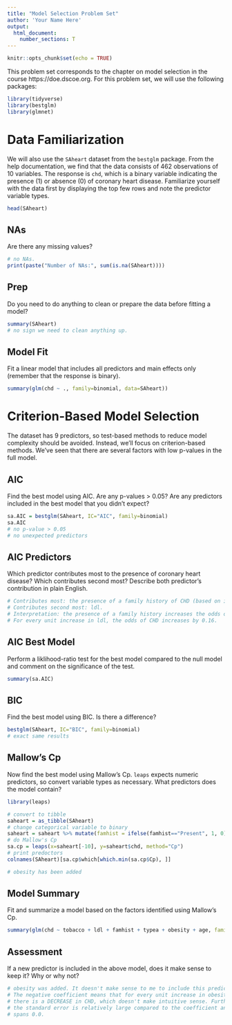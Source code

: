 ```yaml
---
title: "Model Selection Problem Set"
author: 'Your Name Here'
output: 
  html_document:
    number_sections: T
---
```


```r
knitr::opts_chunk$set(echo = TRUE)
```

This problem set corresponds to the chapter on model selection in the course https://doe.dscoe.org. For this problem set, we will use the following packages:

```r
library(tidyverse)
library(bestglm)
library(glmnet)
```

# Data Familiarization

We will also use the `SAheart` dataset from the `bestglm` package. From the help documentation, we find that the data consists of 462 observations of 10 variables. The response is `chd`, which is a binary variable indicating the presence (1) or absence (0) of coronary heart disease. Familiarize yourself with the data first by displaying the top few rows and note the predictor variable types.

```r
head(SAheart)
```

## NAs

Are there any missing values? 

```r
# no NAs.
print(paste("Number of NAs:", sum(is.na(SAheart))))
```

## Prep

Do you need to do anything to clean or prepare the data before fitting a model?

```r
summary(SAheart)
# no sign we need to clean anything up.
```

## Model Fit

Fit a linear model that includes all predictors and main effects only (remember that the response is binary). 

```r
summary(glm(chd ~ ., family=binomial, data=SAheart))
```

# Criterion-Based Model Selection

The dataset has 9 predictors, so test-based methods to reduce model complexity should be avoided. Instead, we'll focus on criterion-based methods. We've seen that there are several factors with low p-values in the full model. 

## AIC

Find the best model using AIC. Are any p-values > 0.05? Are any predictors included in the best model that you didn't expect?

```r
sa.AIC = bestglm(SAheart, IC="AIC", family=binomial)
sa.AIC
# no p-value > 0.05
# no unexpected predictors
```

## AIC Predictors

Which predictor contributes most to the presence of coronary heart disease? Which contributes second most? Describe both predictor's contribution in plain English.

```r
# Contributes most: the presence of a family history of CHD (based on its coefficient).
# Contributes second most: ldl.
# Interpretation: the presence of a family history increases the odds of CHD by 0.98. 
# For every unit increase in ldl, the odds of CHD increases by 0.16.
```

## AIC Best Model

Perform a liklihood-ratio test for the best model compared to the null model and comment on the significance of the test.

```r
summary(sa.AIC)
```

## BIC

Find the best model using BIC. Is there a difference?

```r
bestglm(SAheart, IC="BIC", family=binomial)
# exact same results
```

## Mallow's Cp

Now find the best model using Mallow's Cp. `leaps` expects numeric predictors, so convert variable types as necessary. What predictors does the model contain?

```r
library(leaps)

# convert to tibble
saheart = as_tibble(SAheart)
# change categorical variable to binary
saheart = saheart %>% mutate(famhist = ifelse(famhist=="Present", 1, 0))
# do Mallow's Cp
sa.cp = leaps(x=saheart[-10], y=saheart$chd, method="Cp")
# print predoctors
colnames(SAheart)[sa.cp$which[which.min(sa.cp$Cp), ]]

# obesity has been added
```

## Model Summary

Fit and summarize a model based on the factors identified using Mallow's Cp.

```r
summary(glm(chd ~ tobacco + ldl + famhist + typea + obesity + age, family=binomial, data=SAheart))
```

## Assessment

If a new predictor is included in the above model, does it make sense to keep it? Why or why not?

```r
# obesity was added. It doesn't make sense to me to include this predictor.
# The negative coefficient means that for every unit increase in obesity,
# there is a DECREASE in CHD, which doesn't make intuitive sense. Furthermore,
# the standard error is relatively large compared to the coefficient and almost 
# spans 0.0.
```

